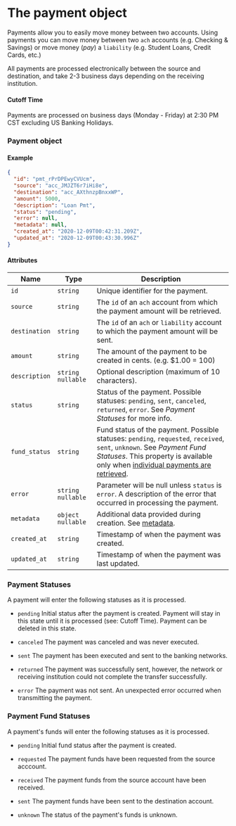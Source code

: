 # The payment object

Payments allow you to easily move money between two accounts. Using payments you can move money between two `ach` accounts (e.g. Checking & Savings) or move money (_pay_) a `liability` (e.g. Student Loans, Credit Cards, etc.)

All payments are processed electronically between the source and destination, and take 2-3 business days depending on the receiving institution.

#### Cutoff Time
Payments are processed on business days (Monday - Friday) at 2:30 PM CST excluding US Banking Holidays.

### Payment object

#### Example

```json
{
  "id": "pmt_rPrDPEwyCVUcm",
  "source": "acc_JMJZT6r7iHi8e",
  "destination": "acc_AXthnzpBnxxWP",
  "amount": 5000,
  "description": "Loan Pmt",
  "status": "pending",
  "error": null,
  "metadata": null,
  "created_at": "2020-12-09T00:42:31.209Z",
  "updated_at": "2020-12-09T00:43:30.996Z"
}
```

#### Attributes

| Name          | Type                | Description                                                                                                                                                                                                                    |
|---------------|---------------------|--------------------------------------------------------------------------------------------------------------------------------------------------------------------------------------------------------------------------------|
| `id`          | `string`            | Unique identifier for the payment.                                                                                                                                                                                             |
| `source`      | `string`            | The `id` of an `ach` account from which the payment amount will be retrieved.                                                                                                                                                  |
| `destination` | `string`            | The `id` of an `ach` or `liability` account to which the payment amount will be sent.                                                                                                                                          |
| `amount`      | `string`            | The amount of the payment to be created in cents. (e.g. $1.00 = 100)                                                                                                                                                           |
| `description` | `string` `nullable` | Optional description (maximum of 10 characters).                                                                                                                                                                               |
| `status`      | `string`            | Status of the payment. Possible statuses: `pending`, `sent`, `canceled`, `returned`, `error`. See *Payment Statuses* for more info.                                                                                            |
| `fund_status` | `string`            | Fund status of the payment. Possible statuses: `pending`, `requested`, `received`, `sent`, `unknown`. See *Payment Fund Statuses*.  This property is available only when [individual payments are retrieved](/api/core/payments/retrieve). |
| `error`       | `string` `nullable` | Parameter will be null unless `status` is `error`. A description of the error that occurred in processing the payment.                                                                                                         |
| `metadata`    | `object` `nullable` | Additional data provided during creation. See [metadata](/api/metadata).                                                                                                                                                                     |
| `created_at`  | `string`            | Timestamp of when the payment was created.                                                                                                                                                                                     |
| `updated_at`  | `string`            | Timestamp of when the payment was last updated.                                                                                                                                                                                |
### Payment Statuses

A payment will enter the following statuses as it is processed.

* `pending`
Initial status after the payment is created. Payment will stay in this state until it is processed (see: Cutoff Time). Payment can be deleted in this state.

* `canceled`
The payment was canceled and was never executed.

* `sent`
The payment has been executed and sent to the banking networks.

* `returned`
The payment was successfully sent, however, the network or receiving institution could not complete the transfer successfully.

* `error`
The payment was not sent. An unexpected error occurred when transmitting the payment.


### Payment Fund Statuses

A payment's funds will enter the following statuses as it is processed.

* `pending`
Initial fund status after the payment is created.

* `requested`
The payment funds have been requested from the source acccount.

* `received`
The payment funds from the source account have been received.

* `sent`
The payment funds have been sent to the destination account.

* `unknown`
The status of the payment's funds is unknown.



